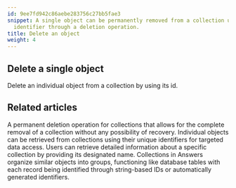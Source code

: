 ```yaml
---
id: 9ee7fd942c86aebe283756c27bb5fae3
snippet: A single object can be permanently removed from a collection using its unique
  identifier through a deletion operation.
title: Delete an object
weight: 4
---
```


## Delete a single object

Delete an individual object from a collection by using its id.


## Related articles
<CardGrid>
<LinkTitleCard header="<b>Collections > Delete a collection</b>" href="/products/answers/collections/delete-collection/" > A permanent deletion operation for collections that allows for the complete removal of a collection without any possibility of recovery. </LinkTitleCard>
<LinkTitleCard header="<b>Objects > Get an object</b>" href="/products/answers/objects/get-object/" > Individual objects can be retrieved from collections using their unique identifiers for targeted data access. </LinkTitleCard>
<LinkTitleCard header="<b>Collections > Get a collection</b>" href="/products/answers/collections/get-collection/" > Users can retrieve detailed information about a specific collection by providing its designated name. </LinkTitleCard>
<LinkTitleCard header="<b>Collections > Update a collection</b>" href="/products/answers/collections/update-collection/" > Collections in Answers organize similar objects into groups, functioning like database tables with each record being identified through string-based IDs or automatically generated identifiers. </LinkTitleCard>
</CardGrid>